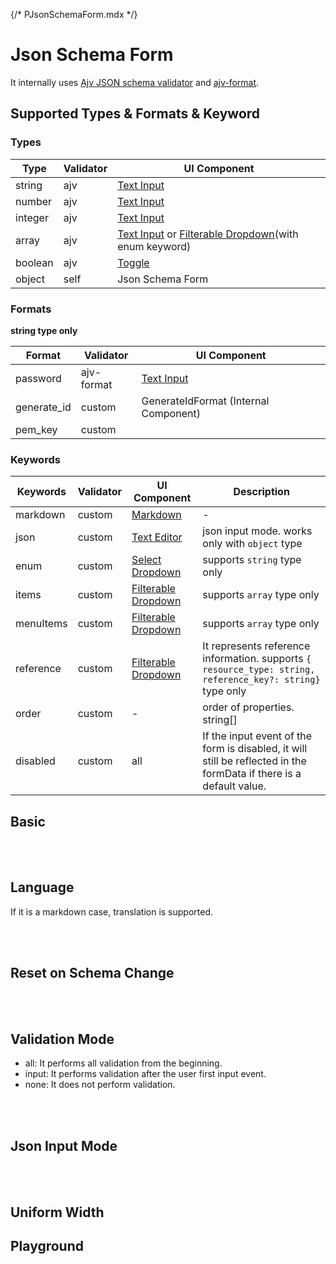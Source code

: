 {/* PJsonSchemaForm.mdx */}



<Meta of={PJsonSchemaFormStories} />



# Json Schema Form

It internally uses [Ajv JSON schema validator](https://ajv.js.org/) and [ajv-format](https://www.npmjs.com/package/ajv-formats).


## Supported Types & Formats & Keyword


### Types
|Type|Validator|UI Component|
|-|-|-|
|string|ajv|[Text Input](?path=/docs/inputs-input--basic)|
|number|ajv|[Text Input](?path=/docs/inputs-input--basic)|
|integer|ajv|[Text Input](?path=/docs/inputs-input--basic)|
|array|ajv|[Text Input](?path=/docs/inputs-input--basic) or [Filterable Dropdown](?path=/docs/inputs-dropdown-select-dropdown--basic)(with enum keyword)|
|boolean|ajv|[Toggle](?path=/docs/inputs-buttons-toggle-button--toggle-button-basic)|
|object|self| Json Schema Form |

### Formats
**string type only**

|Format|Validator|UI Component|
|-|-|-|
|password|ajv-format|[Text Input](?path=/docs/inputs-input--basic)|
|generate_id|custom|GenerateIdFormat (Internal Component)|
|pem_key|custom||

### Keywords
|Keywords|Validator|UI Component|Description|
|-|-|-|-|
|markdown|custom|[Markdown](?path=/docs/data-display-markdown--string-markdown)|-|
|json|custom|[Text Editor](?path=/docs/inputs-text-editor--basic)|json input mode. works only with `object` type|
|enum|custom|[Select Dropdown](?path=/docs/inputs-dropdown-select-dropdown--basic)|supports `string` type only|
|items|custom|[Filterable Dropdown](?path=/docs/inputs-dropdown-select-dropdown--basic)|supports `array` type only|
|menuItems|custom|[Filterable Dropdown](?path=/docs/inputs-dropdown-select-dropdown--basic)|supports `array` type only|
|reference|custom|[Filterable Dropdown](?path=/docs/inputs-dropdown-select-dropdown--basic)|It represents reference information. supports `{ resource_type: string, reference_key?: string}` type only|
|order|custom|-|order of properties. string[]|
|disabled|custom|all|If the input event of the form is disabled, it will still be reflected in the formData if there is a default value.|














## Basic
<Canvas of={PJsonSchemaFormStories.Basic} />

<br/>
<br/>

## Language

If it is a markdown case, translation is supported.
<Canvas of={PJsonSchemaFormStories.Language} />

<br/>
<br/>


## Reset on Schema Change
<Canvas of={PJsonSchemaFormStories.ResetonSchemaChange} />

<br/>
<br/>

## Validation Mode

- all: It performs all validation from the beginning.
- input: It performs validation after the user first input event.
- none: It does not perform validation.
<Canvas of={PJsonSchemaFormStories.ValidationMode} />

<br/>
<br/>

## Json Input Mode
<Canvas of={PJsonSchemaFormStories.JsonInputMode} />

<br/>
<br/>


## Uniform Width
<Canvas of={PJsonSchemaFormStories.UniformWidth} />

## Playground
<Canvas of={PJsonSchemaFormStories.Playground} />
<Controls of={PJsonSchemaFormStories.Playground} />

<br/>
<br/>
